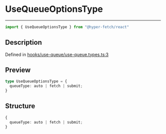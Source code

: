 

# UseQueueOptionsType

<div class="api-docs__separator" data-reactroot="">

---

</div><div class="api-docs__import" data-reactroot="">

```ts
import { UseQueueOptionsType } from "@hyper-fetch/react"
```

</div><div class="api-docs__section">

## Description

</div><div class="api-docs__description"><span class="api-docs__do-not-parse">



</span></div><p class="api-docs__definition">

Defined in [hooks/use-queue/use-queue.types.ts:3](https://github.com/BetterTyped/hyper-fetch/blob/cc329b91/packages/react/src/hooks/use-queue/use-queue.types.ts#L3)

</p><div class="api-docs__section">

## Preview

</div><div class="api-docs__preview type">

```ts
type UseQueueOptionsType = {
  queueType: auto | fetch | submit; 
}
```

</div><div class="api-docs__section">

## Structure

</div><div class="api-docs__returns">

```ts
{
  queueType: auto | fetch | submit;
}
```

</div>